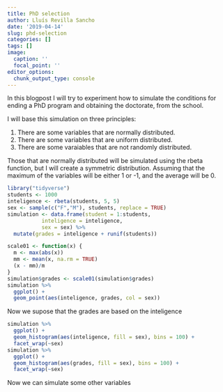 ```yaml
---
title: PhD selection
author: Lluís Revilla Sancho
date: '2019-04-14'
slug: phd-selection
categories: []
tags: []
image:
  caption: ''
  focal_point: ''
editor_options: 
  chunk_output_type: console
---
```


In this blogpost I will try to experiment how to simulate the conditions for ending a PhD program and obtaining the doctorate, from the school.

I will base this simulation on three principles:

1. There are some variables that are normally distributed.
2. There are some variables that are uniform distributed.
3. There are some varaiables that are not randomly distributed.


Those that are normally distributed will be simulated using the rbeta function, 
but I will create a symmetric distribution. Assuming that the maximum of the variables will be either 1 or -1, and the average will be 0.

```r
library("tidyverse")
students <- 1000
inteligence <- rbeta(students, 5, 5)
sex <- sample(c("F","M"), students, replace = TRUE)
simulation <- data.frame(student = 1:students,
           inteligence = inteligence,
           sex = sex) %>% 
  mutate(grades = inteligence + runif(students))

scale01 <- function(x) {
  m <- max(abs(x))
  mm <- mean(x, na.rm = TRUE)
  (x - mm)/m
}
simulation$grades <- scale01(simulation$grades)
simulation %>% 
  ggplot() +
  geom_point(aes(inteligence, grades, col = sex))
```
Now we supose that the grades are based on the inteligence
```r
simulation %>% 
  ggplot() +
  geom_histogram(aes(inteligence, fill = sex), bins = 100) +
  facet_wrap(~sex)
simulation %>% 
  ggplot() +
  geom_histogram(aes(grades, fill = sex), bins = 100) +
  facet_wrap(~sex)
```
Now we can simulate some other variables

